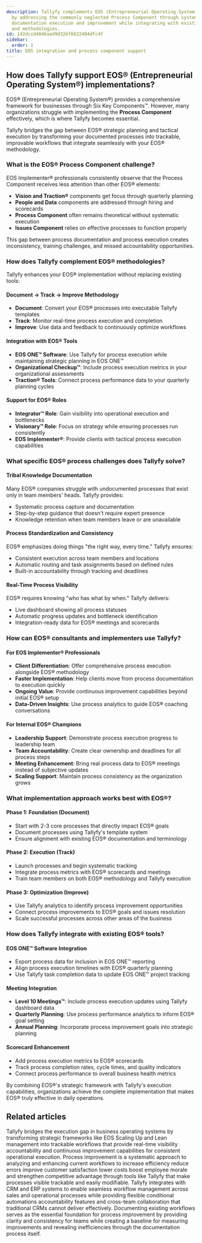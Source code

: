 ```yaml
---
description: Tallyfy complements EOS (Entrepreneurial Operating System) implementations
  by addressing the commonly neglected Process Component through systematic workflow
  documentation execution and improvement while integrating with existing EOS tools
  and methodologies.
id: 142dccd4046aad9d326f6622404dfc4f
sidebar:
  order: 1
title: EOS integration and process component support
---
```


## How does Tallyfy support EOS® (Entrepreneurial Operating System®) implementations?

EOS® (Entrepreneurial Operating System®) provides a comprehensive framework for businesses through Six Key Components™. However, many organizations struggle with implementing the **Process Component** effectively, which is where Tallyfy becomes essential.

Tallyfy bridges the gap between EOS® strategic planning and tactical execution by transforming your documented processes into trackable, improvable workflows that integrate seamlessly with your EOS® methodology.

### What is the EOS® Process Component challenge?

EOS Implementer® professionals consistently observe that the Process Component receives less attention than other EOS® elements:

- **Vision and Traction®** components get focus through quarterly planning
- **People and Data** components are addressed through hiring and scorecards  
- **Process Component** often remains theoretical without systematic execution
- **Issues Component** relies on effective processes to function properly

This gap between process documentation and process execution creates inconsistency, training challenges, and missed accountability opportunities.

### How does Tallyfy complement EOS® methodologies?

Tallyfy enhances your EOS® implementation without replacing existing tools:

#### **Document → Track → Improve Methodology**
- **Document**: Convert your EOS® processes into executable Tallyfy templates
- **Track**: Monitor real-time process execution and completion 
- **Improve**: Use data and feedback to continuously optimize workflows

#### **Integration with EOS® Tools**
- **EOS ONE™ Software**: Use Tallyfy for process execution while maintaining strategic planning in EOS ONE™
- **Organizational Checkup™**: Include process execution metrics in your organizational assessments
- **Traction® Tools**: Connect process performance data to your quarterly planning cycles

#### **Support for EOS® Roles**
- **Integrator™ Role**: Gain visibility into operational execution and bottlenecks
- **Visionary™ Role**: Focus on strategy while ensuring processes run consistently
- **EOS Implementer®**: Provide clients with tactical process execution capabilities

### What specific EOS® process challenges does Tallyfy solve?

#### **Tribal Knowledge Documentation**
Many EOS® companies struggle with undocumented processes that exist only in team members' heads. Tallyfy provides:
- Systematic process capture and documentation
- Step-by-step guidance that doesn't require expert presence
- Knowledge retention when team members leave or are unavailable

#### **Process Standardization and Consistency**
EOS® emphasizes doing things "the right way, every time." Tallyfy ensures:
- Consistent execution across team members and locations
- Automatic routing and task assignments based on defined rules
- Built-in accountability through tracking and deadlines

#### **Real-Time Process Visibility**
EOS® requires knowing "who has what by when." Tallyfy delivers:
- Live dashboard showing all process statuses
- Automatic progress updates and bottleneck identification  
- Integration-ready data for EOS® meetings and scorecards

### How can EOS® consultants and implementers use Tallyfy?

#### **For EOS Implementer® Professionals**
- **Client Differentiation**: Offer comprehensive process execution alongside EOS® methodology
- **Faster Implementation**: Help clients move from process documentation to execution quickly
- **Ongoing Value**: Provide continuous improvement capabilities beyond initial EOS® setup
- **Data-Driven Insights**: Use process analytics to guide EOS® coaching conversations

#### **For Internal EOS® Champions**
- **Leadership Support**: Demonstrate process execution progress to leadership team
- **Team Accountability**: Create clear ownership and deadlines for all process steps
- **Meeting Enhancement**: Bring real process data to EOS® meetings instead of subjective updates
- **Scaling Support**: Maintain process consistency as the organization grows

### What implementation approach works best with EOS®?

#### **Phase 1: Foundation (Document)**
- Start with 2-3 core processes that directly impact EOS® goals
- Document processes using Tallyfy's template system
- Ensure alignment with existing EOS® documentation and terminology

#### **Phase 2: Execution (Track)**  
- Launch processes and begin systematic tracking
- Integrate process metrics with EOS® scorecards and meetings
- Train team members on both EOS® methodology and Tallyfy execution

#### **Phase 3: Optimization (Improve)**
- Use Tallyfy analytics to identify process improvement opportunities
- Connect process improvements to EOS® goals and issues resolution
- Scale successful processes across other areas of the business

### How does Tallyfy integrate with existing EOS® tools?

#### **EOS ONE™ Software Integration**
- Export process data for inclusion in EOS ONE™ reporting
- Align process execution timelines with EOS® quarterly planning
- Use Tallyfy task completion data to update EOS ONE™ project tracking

#### **Meeting Integration**
- **Level 10 Meetings™**: Include process execution updates using Tallyfy dashboard data
- **Quarterly Planning**: Use process performance analytics to inform EOS® goal setting
- **Annual Planning**: Incorporate process improvement goals into strategic planning

#### **Scorecard Enhancement**
- Add process execution metrics to EOS® scorecards
- Track process completion rates, cycle times, and quality indicators
- Connect process performance to overall business health metrics

By combining EOS®'s strategic framework with Tallyfy's execution capabilities, organizations achieve the complete implementation that makes EOS® truly effective in daily operations.


## Related articles
<CardGrid>
<LinkTitleCard header="<b>Integrations > Business systems integrations</b>" href="/products/pro/integrations/business-systems/" > Tallyfy bridges the execution gap in business operating systems by transforming strategic frameworks like EOS Scaling Up and Lean management into trackable workflows that provide real-time visibility accountability and continuous improvement capabilities for consistent operational execution. </LinkTitleCard>
<LinkTitleCard header="<b>Process Improvement > What is process improvement?</b>" href="/products/pro/tutorials/how-to/process-improvement/what-is-process-improvement/" > Process improvement is a systematic approach to analyzing and enhancing current workflows to increase efficiency reduce errors improve customer satisfaction lower costs boost employee morale and strengthen competitive advantage through tools like Tallyfy that make processes visible trackable and easily modifiable. </LinkTitleCard>
<LinkTitleCard header="<b>Middleware > Integrate to your CRM or ERP</b>" href="/products/pro/integrations/middleware/integrate-into-crm/" > Tallyfy integrates with CRM and ERP systems to enable seamless workflow management across sales and operational processes while providing flexible conditional automations accountability features and cross-team collaboration that traditional CRMs cannot deliver effectively. </LinkTitleCard>
<LinkTitleCard header="<b>Process Improvement > Understand your current processes with Tallyfy</b>" href="/products/pro/tutorials/how-to/process-improvement/understanding-your-current-processes-with-tallyfy/" > Documenting existing workflows serves as the essential foundation for process improvement by providing clarity and consistency for teams while creating a baseline for measuring improvements and revealing inefficiencies through the documentation process itself. </LinkTitleCard>
</CardGrid>